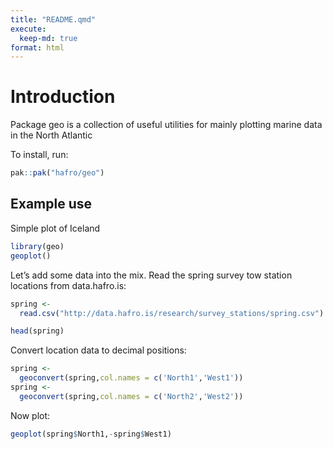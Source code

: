 ```yaml
---
title: "README.qmd"
execute: 
  keep-md: true
format: html
---
```

# Introduction

Package geo is a collection of useful utilities for mainly plotting marine data in the North Atlantic

To install, run:

```r
pak::pak("hafro/geo")
```


## Example use

Simple plot of Iceland

```r
library(geo)
geoplot()
```


Let's add some data into the mix. Read the spring survey tow station locations from data.hafro.is:

```r
spring <- 
  read.csv("http://data.hafro.is/research/survey_stations/spring.csv")

head(spring)
```

Convert location data to decimal positions:

```r
spring <- 
  geoconvert(spring,col.names = c('North1','West1'))
spring <- 
  geoconvert(spring,col.names = c('North2','West2'))
```

Now plot:

```r
geoplot(spring$North1,-spring$West1)
```

